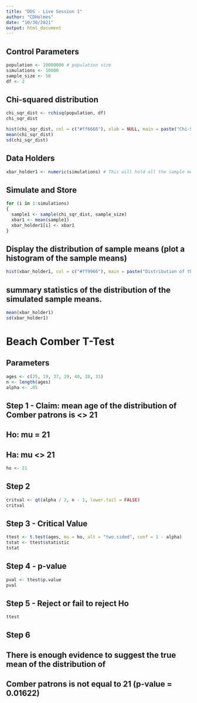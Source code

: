 ```yaml
---
title: "DDS - Live Session 1"
author: "CDHolmes"
date: "10/30/2021"
output: html_document
---
```



## Control Parameters
```r
population <- 10000000 # population size
simulations <- 10000
sample_size <- 50
df <- 2
```

## Chi-squared distribution
```r
chi_sqr_dist <- rchisq(population, df)
chi_sqr_dist

hist(chi_sqr_dist, col = c("#ff6666"), xlab = NULL, main = paste("Chi-Square Distribution: df = ", df))
mean(chi_sqr_dist)
sd(chi_sqr_dist)
```

## Data Holders
```r
xbar_holder1 <- numeric(simulations) # This will hold all the sample means for the first distribution.
```

## Simulate and Store
```r
for (i in 1:simulations)
{
  sample1 <- sample(chi_sqr_dist, sample_size)
  xbar1 <- mean(sample1)
  xbar_holder1[i] <- xbar1
}
```

## Display the distribution of sample means (plot a histogram of the sample means)
```r
hist(xbar_holder1, col = c("#ff9966"), main = paste("Distribution of the sample mean: n = ", sample_size), xlab = "Dist Sample Means", xlim = c(-4, 4))
```

## summary statistics of the distribution of the simulated sample means.
```r
mean(xbar_holder1)
sd(xbar_holder1)
```



# Beach Comber T-Test

## Parameters
```r
ages <- c(25, 19, 37, 29, 40, 28, 31)
n <- length(ages)
alpha <- .05
```

## Step 1 - Claim: mean age of the distribution of Comber patrons is <> 21
##  Ho: mu = 21
##  Ha: mu <> 21
```r
ho <- 21
```

## Step 2
```r
critval <- qt(alpha / 2, n - 1, lower.tail = FALSE)
critval
```

## Step 3 - Critical Value
```r
ttest <- t.test(ages, mu = ho, alt = "two.sided", conf = 1 - alpha)
tstat <- ttest$statistic
tstat
```

## Step 4 - p-value
```r
pval <- ttest$p.value
pval
```

## Step 5 - Reject or fail to reject Ho
```r
ttest
```

## Step 6
## There is enough evidence to suggest the true mean of the distribution of 
## Comber patrons is not equal to 21 (p-value = 0.01622)

